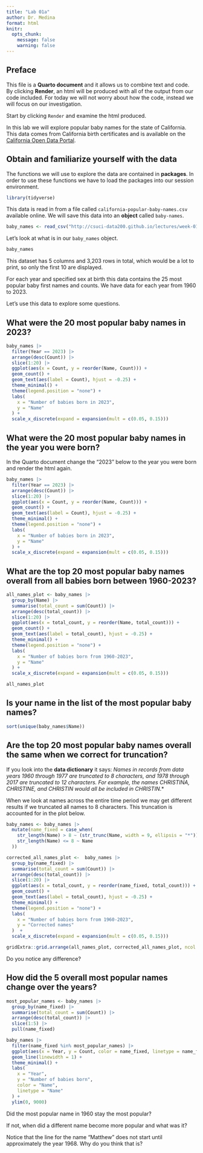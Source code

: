 ```yaml
---
title: "Lab 01a"
author: Dr. Medina
format: html
knitr:
  opts_chunk:
    message: false
    warning: false
---
```


## Preface 

This file is a **Quarto document** and it allows us to combine text and code.
By clicking **Render**, an html will be produced with all of the output from our code included.
For today we will not worry about how the code, instead we will focus on our investigation.

Start by clicking `Render` and examine the html produced.

In this lab we will explore popular baby names for the state of California.
This data comes from California birth certificates and is available on the [California Open Data Portal](https://data.ca.gov/dataset/most-popular-baby-names).

## Obtain and familiarize yourself with the data

The functions we will use to explore the data are contained in **packages**.
In order to use these functions we have to load the packages into our session environment.
```r
library(tidyverse)
```

This data is read in from a file called `california-popular-baby-names.csv` available online.
We will save this data into an **object** called `baby-names`.
```r
baby_names <- read_csv("http://csuci-data200.github.io/lectures/week-01/data/california-popular-baby-names.csv")
```

Let's look at what is in our `baby_names` object.
```r
baby_names
```

This dataset has 5 columns and 3,203 rows in total, which would be a lot to print, so only the first 10 are displayed.


For each year and specified sex at birth this data contains the 25 most popular baby first names and counts.
We have data for each year from 1960 to 2023.

Let's use this data to explore some questions.

## What were the 20 most popular baby names in 2023?

```r
baby_names |> 
  filter(Year == 2023) |>
  arrange(desc(Count)) |> 
  slice(1:20) |> 
  ggplot(aes(x = Count, y = reorder(Name, Count))) +
  geom_count() +
  geom_text(aes(label = Count), hjust = -0.25) +
  theme_minimal() +
  theme(legend.position = "none") +
  labs(
    x = "Number of babies born in 2023",
    y = "Name"
  ) +
  scale_x_discrete(expand = expansion(mult = c(0.05, 0.15)))
```

## What were the 20 most popular baby names in the year you were born?

In the Quarto document change the "2023" below to the year you were born and render the html again.
```r
baby_names |> 
  filter(Year == 2023) |>
  arrange(desc(Count)) |> 
  slice(1:20) |> 
  ggplot(aes(x = Count, y = reorder(Name, Count))) +
  geom_count() +
  geom_text(aes(label = Count), hjust = -0.25) +
  theme_minimal() +
  theme(legend.position = "none") +
  labs(
    x = "Number of babies born in 2023",
    y = "Name"
  ) +
  scale_x_discrete(expand = expansion(mult = c(0.05, 0.15)))
```
## What are the top 20 most popular baby names overall from all babies born between 1960-2023?

```r
all_names_plot <- baby_names |>
  group_by(Name) |> 
  summarise(total_count = sum(Count)) |> 
  arrange(desc(total_count)) |> 
  slice(1:20) |> 
  ggplot(aes(x = total_count, y = reorder(Name, total_count))) +
  geom_count() +
  geom_text(aes(label = total_count), hjust = -0.25) +
  theme_minimal() +
  theme(legend.position = "none") +
  labs(
    x = "Number of babies born from 1960-2023",
    y = "Name"
  ) +
  scale_x_discrete(expand = expansion(mult = c(0.05, 0.15)))

all_names_plot
```

## Is your name in the list of the most popular baby names?

```r
sort(unique(baby_names$Name))
```



## Are the top 20 most popular baby names overall the same when we correct for truncation?

If you look into the **data dictionary** it says:
*Names in records from data years 1960 through 1977 are truncated to 8 characters, and 1978 through 2017 are truncated to 12 characters.* 
*For example, the names CHRISTINA, CHRISTINE, and CHRISTIN would all be included in CHRISTIN*.*

When we look at names across the entire time period we may get different results if we truncated all names to 8 characters.
This truncation is accounted for in the plot below.

```r
baby_names <- baby_names |> 
  mutate(name_fixed = case_when(
    str_length(Name) > 8 ~ (str_trunc(Name, width = 9, ellipsis = "*")),
    str_length(Name) <= 8 ~ Name
  )) 

corrected_all_names_plot <-  baby_names |> 
  group_by(name_fixed) |> 
  summarise(total_count = sum(Count)) |> 
  arrange(desc(total_count)) |> 
  slice(1:20) |> 
  ggplot(aes(x = total_count, y = reorder(name_fixed, total_count))) +
  geom_count() +
  geom_text(aes(label = total_count), hjust = -0.25) +
  theme_minimal() +
  theme(legend.position = "none") +
  labs(
    x = "Number of babies born from 1960-2023",
    y = "Corrected names"
  )  +
  scale_x_discrete(expand = expansion(mult = c(0.05, 0.15)))

gridExtra::grid.arrange(all_names_plot, corrected_all_names_plot, ncol = 2)
```

Do you notice any difference?


## How did the 5 overall most popular names change over the years?

```r
most_popular_names <- baby_names |> 
  group_by(name_fixed) |> 
  summarise(total_count = sum(Count)) |> 
  arrange(desc(total_count)) |> 
  slice(1:5) |> 
  pull(name_fixed)

baby_names |> 
  filter(name_fixed %in% most_popular_names) |> 
  ggplot(aes(x = Year, y = Count, color = name_fixed, linetype = name_fixed)) +
  geom_line(linewidth = 1) +
  theme_minimal() +
  labs(
    x = "Year",
    y = "Number of babies born",
    color = "Name",
    linetype = "Name"
  ) +
  ylim(0, 9000)
```

Did the most popular name in 1960 stay the most popular? 

If not, when did a different name become more popular and what was it?

Notice that the line for the name "Matthew" does not start until approximately the year 1968. Why do you think that is?
